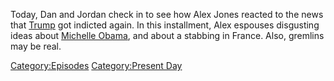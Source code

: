 {{DEFAULTSORT:
    #_EPISODE_0818:June 9, 2023
}}{{Episode
    | title           = June 9, 2023
    | caption         = Listen to this episode on [https://knowledgefight.libsyn.com/818-june-9-2023 Libsyn] [https://open.spotify.com/episode/6RAQhoI57im3erOHc7QSdz Spotify], Read the [[Transcript/818: June 9, 2023|Unofficial Transcript]]
    | episodeNumber   = 818
    | length          = 01:20:23
    | airDate         = June 16, 2023
    | coverageDate    = June 9, 2023
    | episodeType     = [[:Category:Present Day|Present Day]]
    | appearance      = [[Donald Trump]], [[Jack Smith]], [[Roger Stone]], [[Barack Obama]], [[Michelle Obama]], [[Hillary Clinton]], [[Francis Boyle]], [[Chuck Schumer]]
    | previousEpisode = [[817: June 8, 2023]]
    | nextEpisode     = [[819: February 25-27, 2004]]
}}

{{Stub}}

Today, Dan and Jordan check in to see how Alex Jones reacted to the news that [[Donald Trump|Trump]] got indicted again. In this installment, Alex espouses disgusting ideas about [[Michelle Obama]], and about a stabbing in France. Also, gremlins may be real.

[[Category:Episodes]]
[[Category:Present Day]]

